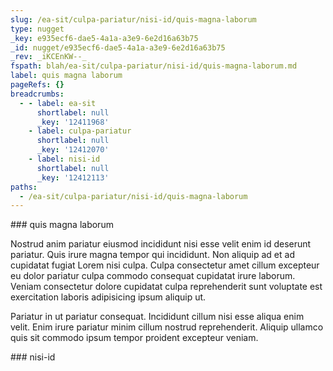 ```yaml
---
slug: /ea-sit/culpa-pariatur/nisi-id/quis-magna-laborum
type: nugget
_key: e935ecf6-dae5-4a1a-a3e9-6e2d16a63b75
_id: nugget/e935ecf6-dae5-4a1a-a3e9-6e2d16a63b75
_rev: _iKCEnKW--_
fspath: blah/ea-sit/culpa-pariatur/nisi-id/quis-magna-laborum.md
label: quis magna laborum
pageRefs: {}
breadcrumbs:
  - - label: ea-sit
      shortlabel: null
      _key: '12411968'
    - label: culpa-pariatur
      shortlabel: null
      _key: '12412070'
    - label: nisi-id
      shortlabel: null
      _key: '12412113'
paths:
  - /ea-sit/culpa-pariatur/nisi-id/quis-magna-laborum
---
```


<NuggetArea>
<Nugget slug="/ea-sit/culpa-pariatur/nisi-id/quis-magna-laborum" type="nugget" _key="e935ecf6-dae5-4a1a-a3e9-6e2d16a63b75" _id="nugget/e935ecf6-dae5-4a1a-a3e9-6e2d16a63b75" _rev="_iKCEnKW--_" fspath="blah/ea-sit/culpa-pariatur/nisi-id/quis-magna-laborum.md" label="quis magna laborum" paths="/ea-sit/culpa-pariatur/nisi-id/quis-magna-laborum">
<NuggetBody>
### quis magna laborum

Nostrud anim pariatur eiusmod incididunt nisi esse velit enim id deserunt pariatur. Quis irure magna tempor qui incididunt. Non aliquip ad et ad cupidatat fugiat Lorem nisi culpa. Culpa consectetur amet cillum excepteur eu dolor pariatur culpa commodo consequat cupidatat irure laborum. Veniam consectetur dolore cupidatat culpa reprehenderit sunt voluptate est exercitation laboris adipisicing ipsum aliquip ut.

Pariatur in ut pariatur consequat. Incididunt cillum nisi esse aliqua enim velit. Enim irure pariatur minim cillum nostrud reprehenderit. Aliquip ullamco quis sit commodo ipsum tempor proident excepteur veniam.

</NuggetBody>
<Breadcrumbs>
<Crumbs>
<Crumb _key="12411968" label="ea-sit" /><Crumb _key="12412070" label="culpa-pariatur" /><Crumb _key="12412113" label="nisi-id" />
</Crumbs>
</Breadcrumbs>
</Nugget>

<NuggetsInbound>
</NuggetsInbound>
<NuggetsOutbound>
</NuggetsOutbound>
</NuggetArea>
<PassagesInbound>
<Passage direction="inbound" type="passage" _key="12412113" _id="passage/12412113" _rev="_iKCEnKS--_" label="nisi-id" passage="nisi-id" fspath="blah/ea-sit/culpa-pariatur/nisi-id" paths="/ea-sit/culpa-pariatur/nisi-id" slug="/ea-sit/culpa-pariatur/nisi-id">
<NuggetBody>
### nisi-id

</NuggetBody>
<Breadcrumbs>
<Crumbs>
<Crumb _key="12411968" label="ea-sit" /><Crumb _key="12412070" label="culpa-pariatur" />
</Crumbs>
</Breadcrumbs>
</Passage>

</PassagesInbound>
<PassagesOutbound>
</PassagesOutbound>